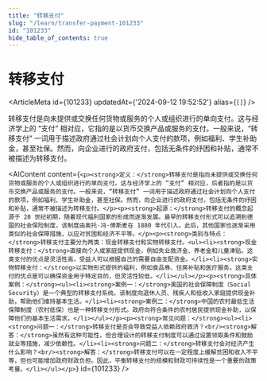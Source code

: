 ```yaml
---
title: "转移支付"
slug: "/learn/transfer-payment-101233"
id: "101233"
hide_table_of_contents: true
---
```



# 转移支付

<ArticleMeta id={101233} updatedAt={'2024-09-12 19:52:52'} alias={`[]`} />
<div className='border-solid border-b border-t-0 my-4 border-[var(--ifm-color-gray-300)]' />

转移支付是向未提供或交换任何货物或服务的个人或组织进行的单向支付。这与经济学上的 “支付” 相对应，它指的是以货币交换产品或服务的支付。一般来说，“转移支付” 一词用于描述政府通过社会计划向个人支付的款项，例如福利、学生补助金，甚至社保。然而，向企业进行的政府支付，包括无条件的纾困和补贴，通常不被描述为转移支付。

<AIContent content={`<p><strong>定义：</strong>转移支付是指向未提供或交换任何货物或服务的个人或组织进行的单向支付。这与经济学上的 “支付” 相对应，后者指的是以货币交换产品或服务的支付。一般来说，“转移支付” 一词用于描述政府通过社会计划向个人支付的款项，例如福利、学生补助金，甚至社保。然而，向企业进行的政府支付，包括无条件的纾困和补贴，通常不被描述为转移支付。</p><p><strong>起源：</strong>转移支付的概念起源于 20 世纪初期，随着现代福利国家的形成而逐渐发展。最早的转移支付形式可以追溯到德国的社会保险制度，该制度由奥托·冯·俾斯麦在 1880 年代引入。此后，其他国家也逐渐采用类似的社会保障措施，以应对贫困和经济不平等。</p><p><strong>类别与特点：</strong>转移支付主要分为两类：现金转移支付和实物转移支付。<ul><li><strong>现金转移支付：</strong>直接向个人或家庭提供现金，例如失业救济金、养老金和儿童津贴。这类支付的优点是灵活性高，受益人可以根据自己的需要自由支配资金。</li><li><strong>实物转移支付：</strong>以实物形式提供的福利，例如食品券、住房补贴和医疗服务。这类支付的优点是可以确保资金用于特定目的，但灵活性较低。</li></ul></p><p><strong>具体案例：</strong><ul><li><strong>案例一：</strong>美国的社会保障制度（Social Security）是一个典型的转移支付系统。该制度向退休人员、残疾人和低收入家庭提供现金补助，帮助他们维持基本生活。</li><li><strong>案例二：</strong>中国的农村最低生活保障制度（农村低保）也是一种转移支付形式。政府向符合条件的农村居民提供现金补助，以保障他们的基本生活需求。</li></ul></p><p><strong>常见问题：</strong><ul><li><strong>问题一：</strong>转移支付是否会导致受益人依赖政府救济？<br/><strong>解答：</strong>虽然有这种可能性，但合理设计的转移支付制度可以通过设置领取条件和鼓励就业等措施，减少依赖性。</li><li><strong>问题二：</strong>转移支付会对经济产生什么影响？<br/><strong>解答：</strong>转移支付可以在一定程度上缓解贫困和收入不平等，但也可能增加政府财政负担。因此，平衡转移支付的规模和财政可持续性是一个重要的政策考量。</li></ul></p>`} id={101233} />
